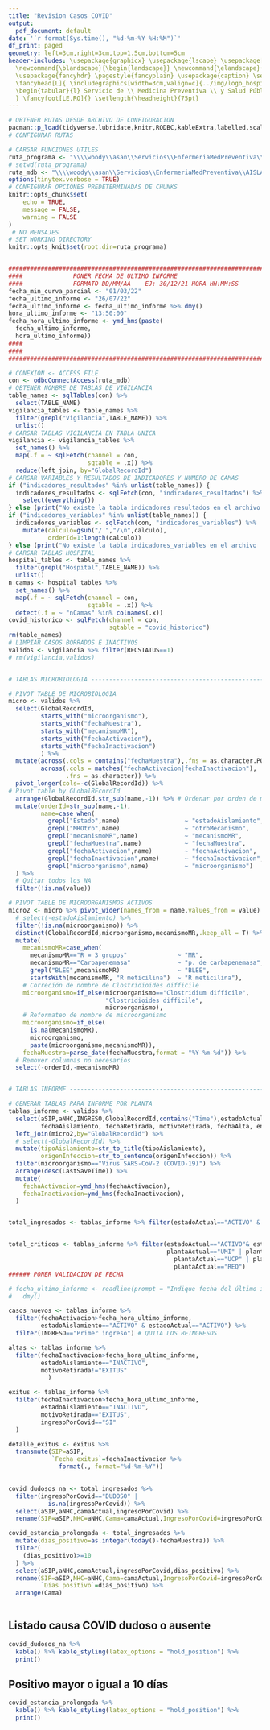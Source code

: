 ```yaml
---
title: "Revision Casos COVID"
output:
  pdf_document: default
date: '`r format(Sys.time(), "%d-%m-%Y %H:%M")`'
df_print: paged
geometry: left=3cm,right=3cm,top=1.5cm,bottom=5cm
header-includes: \usepackage{graphicx} \usepackage{lscape} \usepackage[export]{adjustbox}
  \newcommand{\blandscape}{\begin{landscape}} \newcommand{\elandscape}{\end{landscape}}
  \usepackage{fancyhdr} \pagestyle{fancyplain} \usepackage{caption} \setlength\headheight{2cm}
  \fancyhead[L]{ \includegraphics[width=3cm,valign=c]{../img/logo_hospital.jpg}} \fancyhead[R]{
  \begin{tabular}{l} Servicio de \\ Medicina Preventiva \\ y Salud Pública \end{tabular}
  } \fancyfoot[LE,RO]{} \setlength{\headheight}{75pt}
---
```


```r
# OBTENER RUTAS DESDE ARCHIVO DE CONFIGURACION
pacman::p_load(tidyverse,lubridate,knitr,RODBC,kableExtra,labelled,scales,purrr, tidyquant)
# CONFIGURAR RUTAS

# CARGAR FUNCIONES UTILES
ruta_programa <- "\\\\woody\\asan\\Servicios\\EnfermeriaMedPreventiva\\AISLAMIENTOS TODO\\EXCEL AISLAMIENTOS\\INFORMES\\informeCOVID"
# setwd(ruta_programa)
ruta_mdb <- "\\\\woody\\asan\\Servicios\\EnfermeriaMedPreventiva\\AISLAMIENTOS TODO\\EXCEL AISLAMIENTOS\\Epi Info 7\\Projects\\IRAS\\IRAS.mdb"
options(tinytex.verbose = TRUE)
# CONFIGURAR OPCIONES PREDETERMINADAS DE CHUNKS
knitr::opts_chunk$set(
	echo = TRUE,
	message = FALSE,
	warning = FALSE
)
 # NO MENSAJES
# SET WORKING DIRECTORY
knitr::opts_knit$set(root.dir=ruta_programa)


#########################################################################
####              PONER FECHA DE ULTIMO INFORME
####              FORMATO DD/MM/AA    EJ: 30/12/21 HORA HH:MM:SS
fecha_min_curva_parcial <- "01/03/22"
fecha_ultimo_informe <- "26/07/22"
fecha_ultimo_informe <- fecha_ultimo_informe %>% dmy()
hora_ultimo_informe <- "13:50:00"
fecha_hora_ultimo_informe <- ymd_hms(paste(
  fecha_ultimo_informe, 
  hora_ultimo_informe))
####
####
#########################################################################
```

```r
# CONEXION <- ACCESS FILE
con <- odbcConnectAccess(ruta_mdb)
# OBTENER NOMBRE DE TABLAS DE VIGILANCIA
table_names <- sqlTables(con) %>% 
  select(TABLE_NAME)
vigilancia_tables <- table_names %>% 
  filter(grepl("Vigilancia",TABLE_NAME)) %>% 
  unlist()
# CARGAR TABLAS VIGILANCIA EN TABLA UNICA
vigilancia <- vigilancia_tables %>% 
  set_names() %>% 
  map(.f = ~ sqlFetch(channel = con,
                      sqtable = .x)) %>%
  reduce(left_join, by="GlobalRecordId")
# CARGAR VARIABLES Y RESULTADOS DE INDICADORES Y NUMERO DE CAMAS
if ("indicadores_resultados" %in% unlist(table_names)) {
  indicadores_resultados <- sqlFetch(con, "indicadores_resultados") %>% 
    select(everything())
} else (print("No existe la tabla indicadores_resultados en el archivo .mdb"))
if ("indicadores_variables" %in% unlist(table_names)) {
  indicadores_variables <- sqlFetch(con, "indicadores_variables") %>%
    mutate(calculo=gsub("/ ","/\n",calculo),
           orderId=1:length(calculo))
} else (print("No existe la tabla indicadores_variables en el archivo .mdb"))
# CARGAR TABLAS HOSPITAL
hospital_tables <- table_names %>% 
  filter(grepl("Hospital",TABLE_NAME)) %>% 
  unlist()
n_camas <- hospital_tables %>% 
  set_names() %>% 
  map(.f = ~ sqlFetch(channel = con,
                      sqtable = .x)) %>%
  detect(.f = ~ "nCamas" %in% colnames(.x))
covid_historico <- sqlFetch(channel = con,
                            sqtable = "covid_historico")
rm(table_names)
# LIMPIAR CASOS BORRADOS E INACTIVOS
validos <- vigilancia %>% filter(RECSTATUS==1)
# rm(vigilancia,validos)


# TABLAS MICROBIOLOGIA ----------------------------------------------------

# PIVOT TABLE DE MICROBIOLOGIA
micro <- validos %>% 
  select(GlobalRecordId,
         starts_with("microorganismo"),
         starts_with("fechaMuestra"),
         starts_with("mecanismoMR"),
         starts_with("fechaActivacion"),
         starts_with("fechaInactivacion")
         ) %>% 
  mutate(across(.cols = contains("fechaMuestra"),.fns = as.character.POSIXt),
         across(.cols = matches("fechaActivacion|fechaInactivacion"), 
                .fns = as.character)) %>% 
  pivot_longer(cols=-c(GlobalRecordId)) %>% 
# Pivot table by GLobalREcordId
  arrange(GlobalRecordId,str_sub(name,-1)) %>% # Ordenar por orden de microorganismo
  mutate(orderId=str_sub(name,-1),
         name=case_when(
           grepl("Estado",name)                  ~ "estadoAislamiento",
           grepl("MROtro",name)                  ~ "otroMecanismo",
           grepl("mecanismoMR",name)             ~ "mecanismoMR",
           grepl("fechaMuestra",name)            ~ "fechaMuestra",
           grepl("fechaActivacion",name)         ~ "fechaActivacion",
           grepl("fechaInactivacion",name)       ~ "fechaInactivacion",
           grepl("microorganismo",name)          ~ "microorganismo")
  ) %>% 
  # Quitar todos los NA
  filter(!is.na(value))

# PIVOT TABLE DE MICROORGANISMOS ACTIVOS
micro2 <- micro %>% pivot_wider(names_from = name,values_from = value) %>% 
  # select(-estadoAislamiento) %>% 
  filter(!is.na(microorganismo)) %>% 
  distinct(GlobalRecordId,microorganismo,mecanismoMR,.keep_all = T) %>% 
  mutate(
    mecanismoMR=case_when(
      mecanismoMR=="R = 3 grupos"              ~ "MR",
      mecanismoMR=="Carbapenemasa"             ~ "p. de carbapenemasa",
      grepl("BLEE",mecanismoMR)                ~ "BLEE",
      startsWith(mecanismoMR, "R meticilina")  ~ "R meticilina"),
    # Correción de nombre de Clostridioides difficile
    microorganismo=if_else(microorganismo=="Clostridium difficile",
                           "Clostridioides difficile",
                           microorganismo),
    # Reformateo de nombre de microorganismo
    microorganismo=if_else(
      is.na(mecanismoMR),
      microorganismo,
      paste(microorganismo,mecanismoMR)),
    fechaMuestra=parse_date(fechaMuestra,format = "%Y-%m-%d")) %>% 
  # Remover columnas no necesarios
  select(-orderId,-mecanismoMR)


# TABLAS INFORME ----------------------------------------------------------

# GENERAR TABLAS PARA INFORME POR PLANTA
tablas_informe <- validos %>% 
  select(aSIP,aNHC,INGRESO,GlobalRecordId,contains("Time"),estadoActual,plantaActual,camaActual,tipoAislamiento,origenInfeccion,
         fechaAislamiento, fechaRetirada, motivoRetirada, fechaAlta, enfermeraActual, ingresoPorCovid) %>% 
  left_join(micro2,by="GlobalRecordId") %>%
  # select(-GlobalRecordId) %>% 
  mutate(tipoAislamiento=str_to_title(tipoAislamiento),
         origenInfeccion=str_to_sentence(origenInfeccion)) %>% 
  filter(microorganismo=="Virus SARS-CoV-2 (COVID-19)") %>% 
  arrange(desc(LastSaveTime)) %>% 
  mutate(
    fechaActivacion=ymd_hms(fechaActivacion),
    fechaInactivacion=ymd_hms(fechaInactivacion),
  )


total_ingresados <- tablas_informe %>% filter(estadoActual=="ACTIVO" & estadoAislamiento=="ACTIVO")


total_criticos <- tablas_informe %>% filter(estadoActual=="ACTIVO"& estadoAislamiento=="ACTIVO",
                                            plantaActual=="UMI" | plantaActual=="REA" |
                                              plantaActual=="UCP" | plantaActual=="UCN" |
                                              plantaActual=="REQ")
###### PONER VALIDACION DE FECHA

# fecha_ultimo_informe <- readline(prompt = "Indique fecha del último informe (DD/MM/AA): ") %>% 
#   dmy()

casos_nuevos <- tablas_informe %>% 
  filter(fechaActivacion>fecha_hora_ultimo_informe,
         estadoAislamiento=="ACTIVO" & estadoActual=="ACTIVO") %>% 
  filter(INGRESO=="Primer ingreso") # QUITA LOS REINGRESOS

altas <- tablas_informe %>% 
  filter(fechaInactivacion>fecha_hora_ultimo_informe,
         estadoAislamiento=="INACTIVO",
         motivoRetirada!="EXITUS"
           )

exitus <- tablas_informe %>% 
  filter(fechaInactivacion>fecha_hora_ultimo_informe,
         estadoAislamiento=="INACTIVO",
         motivoRetirada=="EXITUS",
         ingresoPorCovid=="SI"
  )

detalle_exitus <- exitus %>% 
  transmute(SIP=aSIP,
            `Fecha exitus`=fechaInactivacion %>% 
              format(., format="%d-%m-%Y"))
  


```

```r

covid_dudosos_na <- total_ingresados %>% 
  filter(ingresoPorCovid=="DUDOSO" |
           is.na(ingresoPorCovid)) %>%
  select(aSIP,aNHC,camaActual,ingresoPorCovid) %>% 
  rename(SIP=aSIP,NHC=aNHC,Cama=camaActual,IngresoPorCovid=ingresoPorCovid)

covid_estancia_prolongada <- total_ingresados %>% 
  mutate(dias_positivo=as.integer(today()-fechaMuestra)) %>% 
  filter(
    (dias_positivo)>=10
  ) %>%
  select(aSIP,aNHC,camaActual,ingresoPorCovid,dias_positivo) %>% 
  rename(SIP=aSIP,NHC=aNHC,Cama=camaActual,IngresoPorCovid=ingresoPorCovid,
         `Días positivo`=dias_positivo) %>% 
  arrange(Cama)
  
```

## Listado causa COVID dudoso o ausente

```r

covid_dudosos_na %>%
  kable() %>% kable_styling(latex_options = "hold_position") %>% 
  print()

```

## Positivo mayor o igual a 10 días

```r

covid_estancia_prolongada %>%
  kable() %>% kable_styling(latex_options = "hold_position") %>% 
  print()
```
